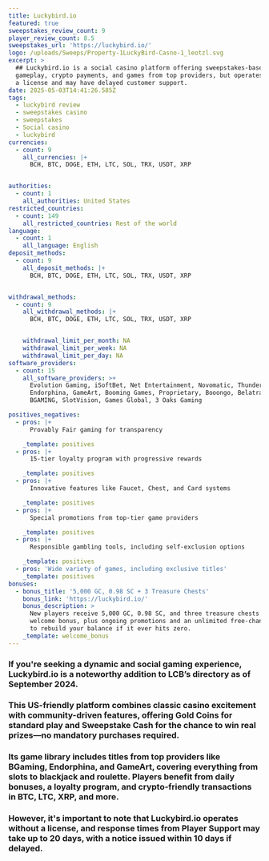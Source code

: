 ```yaml
---
title: Luckybird.io
featured: true
sweepstakes_review_count: 9
player_review_count: 8.5
sweepstakes_url: 'https://luckybird.io/'
logo: /uploads/Sweeps/Property-1LuckyBird-Casno-1_leotzl.svg
excerpt: >
  ## Luckybird.io is a social casino platform offering sweepstakes-based
  gameplay, crypto payments, and games from top providers, but operates without
  a license and may have delayed customer support.
date: 2025-05-03T14:41:26.585Z
tags:
  - luckybird review
  - sweepstakes casino
  - sweepstakes
  - Social casino
  - luckybird
currencies:
  - count: 9
    all_currencies: |+
      BCH, BTC, DOGE, ETH, LTC, SOL, TRX, USDT, XRP


authorities:
  - count: 1
    all_authorities: United States
restricted_countries:
  - count: 149
    all_restricted_countries: Rest of the world
language:
  - count: 1
    all_language: English
deposit_methods:
  - count: 9
    all_deposit_methods: |+
      BCH, BTC, DOGE, ETH, LTC, SOL, TRX, USDT, XRP


withdrawal_methods:
  - count: 9
    all_withdrawal_methods: |+
      BCH, BTC, DOGE, ETH, LTC, SOL, TRX, USDT, XRP


    withdrawal_limit_per_month: NA
    withdrawal_limit_per_week: NA
    withdrawal_limit_per_day: NA
software_providers:
  - count: 15
    all_software_providers: >+
      Evolution Gaming, iSoftBet, Net Entertainment, Novomatic, Thunderkick,
      Endorphina, GameArt, Booming Games, Proprietary, Booongo, Belatra Games,
      BGAMING, SlotVision, Games Global, 3 Oaks Gaming

positives_negatives:
  - pros: |+
      Provably Fair gaming for transparency

    _template: positives
  - pros: |+
      15-tier loyalty program with progressive rewards

    _template: positives
  - pros: |+
      Innovative features like Faucet, Chest, and Card systems

    _template: positives
  - pros: |+
      Special promotions from top-tier game providers

    _template: positives
  - pros: |+
      Responsible gambling tools, including self-exclusion options

    _template: positives
  - pros: 'Wide variety of games, including exclusive titles'
    _template: positives
bonuses:
  - bonus_title: '5,000 GC, 0.98 SC + 3 Treasure Chests'
    bonus_link: 'https://luckybird.io/'
    bonus_description: >
      New players receive 5,000 GC, 0.98 SC, and three treasure chests as a
      welcome bonus, plus ongoing promotions and an unlimited free‑chance faucet
      to rebuild your balance if it ever hits zero.
    _template: welcome_bonus
---
```


### If you're seeking a dynamic and social gaming experience, Luckybird.io is a noteworthy addition to LCB’s directory as of September 2024.

### This US-friendly platform combines classic casino excitement with community-driven features, offering Gold Coins for standard play and Sweepstake Cash for the chance to win real prizes—no mandatory purchases required.

### Its game library includes titles from top providers like BGaming, Endorphina, and GameArt, covering everything from slots to blackjack and roulette. Players benefit from daily bonuses, a loyalty program, and crypto-friendly transactions in BTC, LTC, XRP, and more.

### However, it's important to note that Luckybird.io operates without a license, and response times from Player Support may take up to 20 days, with a notice issued within 10 days if delayed.
